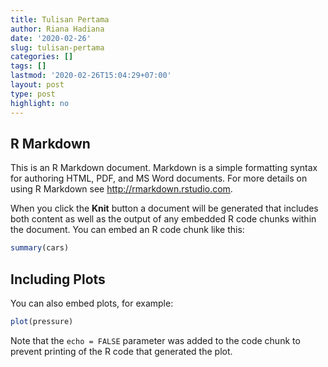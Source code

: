 ```yaml
---
title: Tulisan Pertama
author: Riana Hadiana
date: '2020-02-26'
slug: tulisan-pertama
categories: []
tags: []
lastmod: '2020-02-26T15:04:29+07:00'
layout: post
type: post
highlight: no
---
```


## R Markdown

This is an R Markdown document. Markdown is a simple formatting syntax for authoring HTML, PDF, and MS Word documents. For more details on using R Markdown see <http://rmarkdown.rstudio.com>.

When you click the **Knit** button a document will be generated that includes both content as well as the output of any embedded R code chunks within the document. You can embed an R code chunk like this:

```r
summary(cars)
```

## Including Plots

You can also embed plots, for example:

```r
plot(pressure)
```

Note that the `echo = FALSE` parameter was added to the code chunk to prevent printing of the R code that generated the plot.
